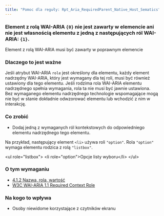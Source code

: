 ```yaml
---
title: "Pomoc dla reguły: Rpt_Aria_RequiredParent_Native_Host_Sematics"
---
```


<div className="toolHelp">
<Row>
<Column colLg={16} colMd={8} colSm={4} className="toolHead">

### Element z rolą WAI-ARIA `{0}` nie jest zawarty w elemencie ani nie jest własnością elementu z jedną z następujących ról WAI-ARIA: `{1}`.

<div id="locLevel"></div>

Element z rolą WAI-ARIA musi być zawarty w poprawnym elemencie

</Column>
</Row>
<Row>
<Column colLg={11} colMd={5} colSm={4} className="toolMain">

### Dlaczego to jest ważne

Jeśli atrybut WAI-ARIA `role` jest określony dla elementu, każdy element nadrzędny WAI-ARIA, który jest wymagany dla tej roli, musi być również ustawiony dla tego elementu. Jeśli rodzima rola WAI-ARIA elementu nadrzędnego spełnia wymagania, rola ta nie musi być jawnie ustawiona. Bez wymaganego elementu nadrzędnego technologie wspomagające mogą nie być w stanie dokładnie odwzorować elementu lub wchodzić z nim w interakcję.


<div id="locSnippet"></div>

### Co zrobić

 * Dodaj jedną z wymaganych ról kontekstowych do odpowiedniego elementu nadrzędnego tego elementu.

Na przykład, następujący element `<li>` używa roli `"option"`. Rola `"option"` wymaga elementu rodzica z rolą `"listbox"`.


<CodeSnippet type="multi" light={true}>&lt;ul role="listbox"&gt;
    &lt;li role="option"&gt;Opcje listy wyboru&lt;/li&gt;
&lt;/ul&gt;</CodeSnippet>

</Column>
<Column colLg={5} colMd={3} colSm={4} className="toolLeft">

### O tym wymaganiu

* [4.1.2 Nazwa, rola, wartość](https://wcag.lepszyweb.pl/#name-role-value)
* [W3C WAI-ARIA 1.1 Required Context Role](https://www.w3.org/TR/wai-aria/#scope)

### Na kogo to wpływa

* Osoby niewidome korzystające z czytników ekranu

</Column>
</Row>
</div>


